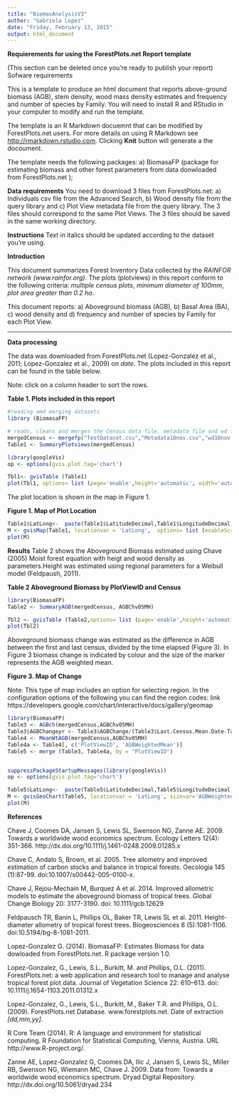 ```yaml
---
title: "BiomasAnalysisV3"
author: "Gabriela Lopez"
date: "Friday, February 13, 2015"
output: html_document
---
```

**Requierements for using the ForestPlots.net Report template** 

(This section can be deleted once you're ready to publish your report)
Sofware requirements

This is a template to produce an html document that reports above-ground biomass (AGB), stem density, wood mass density estimates and frequency and number of species by Family.
You will need to install R and RStudio in your computer to modify and run the template.

The template is an R Markdown docuemnt that can be modified by ForestPlots.net users. For more details on using R Markdown see <http://rmarkdown.rstudio.com>. 
Clicking **Knit** button will generate a the docoument.

The template needs the following packages: a) BiomasaFP (package for estimating biomass and other forest parameters from data donwloaded from ForestPlots.net ); 


**Data requirements**
You need to download 3 files from ForestPlots.net:  a) Individuals csv file from the Advanced Search, b) Wood density file  from the query library and c) Plot View metadata file from the query library. The 3 files should correspond to the same Plot Views. The 3 files should be saved in the same working directory.

**Instructions**
Text in italics should be updated according to the dataset you're using. 

**Introduction**

This document summarizes Forest Inventory Data collected by the *RAINFOR network (www.rainfor.org)*.  The plots (plotviews) in this report conform to the following criteria: *multiple census plots*, *minimum diameter of 100mm*, *plot area greater than 0.2 ha*.

This document reports: a) Aboveground biomass (AGB), b) Basal Area (BA), c) wood density and d) frequency and number of species by Family for each Plot View.

-----
**Data processing**

The data was downloaded from ForestPlots.net (Lopez-Gonzalez et al., 2011; Lopez-Gonzalez et al., 2009) on *date*. The plots included in this report can be found in the table below. 

Note: click on a column header to sort the rows.

**Table 1. Plots included in this report**

```r
#reading amd merging datasets
library (BiomasaFP)

# reads, cleans and merges the Census data file, metadata file and wd file.
mergedCensus <- mergefp("TestDataset.csv","Metadata10nov.csv","wd10nov.csv" )
Table1 <- SummaryPlotviews(mergedCensus)

```



```r
library(googleVis)
op <- options(gvis.plot.tag='chart')

```


```r
Tbl1<- gvisTable (Table1)
plot(Tbl1, options= list (page='enable',height='automatic', width='automatic'))

```


The plot location is shown in the map in Figure 1.

**Figure 1. Map of Plot Location**

```r
Table1$LatLong<-  paste(Table1$LatitudeDecimal,Table1$LongitudeDecimal, sep=":")
M <- gvisMap(Table1, locationvar = 'LatLong',  options= list (enableScrollWheel=TRUE, useMapTypeControl=TRUE, width =600, height=400, dataMode="markers"))
plot(M)

```

**Results**
Table 2 shows the Aboveground Biomass estimated using Chave (2005) Moist forest equation with heigt and wood density as parameters.Height was estimated using regional parameters  for a Weibull model (Feldpaush, 2011). 

**Table 2 Aboveground Biomass by PlotViewID and Census**
```r
library(BiomasaFP)
Table2 <- SummaryAGB(mergedCensus, AGBChv05MH)

Tbl2 <- gvisTable (Table2,options= list (page='enable',height='automatic', width='automatic'))
plot(Tbl2)
```


Aboveground biomass change was estimated as the difference in AGB between the first and last census, divided by the time elapsed (Figure 3). In Figure 3 biomass change is indicated by colour and the size of the marker represents the AGB weighted mean.

**Figure 3. Map of Change**

Note: This type of map includes an option for selecting region. In the configuration options of the following you can find the region codes: link https://developers.google.com/chart/interactive/docs/gallery/geomap
```r
library(BiomasaFP)
Table3 <- AGBch(mergedCensus,AGBChv05MH)
Table3$AGBChangeyr <- Table3$AGBChange/(Table3$Last.Census.Mean.Date-Table3$Census.Mean.Date)
Table4 <- MeanWtAGB(mergedCensus,AGBChv05MH)
Table4a <- Table4[, c('PlotViewID', 'AGBWeightedMean')]
Table5 <- merge (Table3, Table4a, by = "PlotViewID")


suppressPackageStartupMessages(library(googleVis))
op <- options(gvis.plot.tag='chart')

Table5$LatLong<-  paste(Table5$LatitudeDecimal,Table5$LongitudeDecimal, sep=":")
M <- gvisGeoChart(Table5, locationvar = 'LatLong', sizevar='AGBWeightedMean', colorvar='AGBChangeyr' ,  options= list (enableScrollWheel=TRUE, useMapTypeControl=TRUE, width =600, height=400, region="005", dataMode="markers"))
plot(M)
```

**References**

Chave J, Coomes DA, Jansen S, Lewis SL, Swenson NG, Zanne AE. 2009. Towards a worldwide wood economics spectrum. Ecology Letters 12(4): 351-366. http://dx.doi.org/10.1111/j.1461-0248.2009.01285.x

Chave C, Andalo S, Brown, et al. 2005. Tree allometry and improved estimation of carbon stocks and balance in tropical forests. Oecologia 145 (1):87-99. doi:10.1007/s00442-005-0100-x.

Chave J, Rejou-Mechain M, Burquez A et al. 2014. Improved allometric models to estimate the aboveground biomass of tropical trees. Global Change Biology 20: 3177-3190. doi: 10.1111/gcb.12629

Feldpausch TR, Banin L, Phillips OL, Baker TR, Lewis SL et al. 2011. Height-diameter allometry of tropical forest trees. Biogeosciences 8 (5):1081-1106. doi:10.5194/bg-8-1081-2011.

Lopez-Gonzalez  G. (2014). BiomasaFP: Estimates Biomass for data dowloaded from ForestPlots.net. R package version 1.0.

Lopez-Gonzalez, G., Lewis, S.L., Burkitt, M. and Phillips, O.L. (2011). ForestPlots.net: a web application and research tool to manage and analyse tropical forest plot data. Journal of Vegetation Science 22: 610–613. doi: 10.1111/j.1654-1103.2011.01312.x

Lopez-Gonzalez, G., Lewis, S.L., Burkitt, M., Baker T.R. and Phillips, O.L. (2009). ForestPlots.net Database. www.forestplots.net. Date of extraction *[dd,mm,yy]*.

R Core Team (2014). R: A language and environment for statistical computing. R Foundation for Statistical Computing, Vienna, Austria. URL http://www.R-project.org/.

Zanne AE, Lopez-Gonzalez G, Coomes DA, Ilic J, Jansen S, Lewis SL, Miller RB, Swenson NG, Wiemann MC, Chave J. 2009. Data from: Towards a worldwide wood economics spectrum. Dryad Digital Repository. http://dx.doi.org/10.5061/dryad.234
